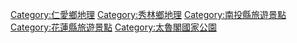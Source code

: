 {{catmore}}
{{commonscat|Hehuanshan}}

[[Category:仁愛鄉地理|Category:仁愛鄉地理]]
[[Category:秀林鄉地理|Category:秀林鄉地理]]
[[Category:南投縣旅遊景點|Category:南投縣旅遊景點]]
[[Category:花蓮縣旅遊景點|Category:花蓮縣旅遊景點]]
[[Category:太魯閣國家公園|Category:太魯閣國家公園]]